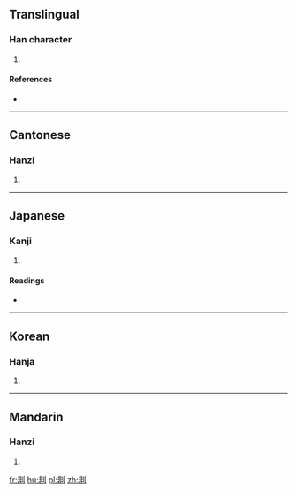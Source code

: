 ==Translingual==

===Han character===
{{Han char|rn=18|rad=刀|as=08|sn=10|four=1210<sub>0</sub>|canj=中一尸卜弓 (LMSYN)|ids=⿰[[非]][[刂]]}}

# {{defn|Han|sort=刀08}}

====References====
* {{Han ref|kx=0141.020|dkj=02033|dj=0320.100|hdz=10344.010|uh=5255|ud=21077|bh=D0EB|bd=53483}}

----

==Cantonese==

===Hanzi===
{{yue-hanzi|jyut=|y=fei6}}

# {{defn|lang=yue|sort=刀08}}

----

==Japanese==

===Kanji===
{{ja-kanji|grade=|rs=刀08}}

# {{defn|lang=ja|sort=刀08}}

====Readings====
* {{ja-readings|on=[[ひ]] (hi)|kun=[[あしきる]] (ashikiru)}}

----

==Korean==

===Hanja===
{{ko-hanja|hangeul=비|rv=bi|mr=pi}}

# {{defn|lang=ko|sort=刀08}}

----

==Mandarin==

===Hanzi===
{{cmn-hanzi|pin=[[fèi]] ([[fei4]])|wg=fei<sup>4</sup>}}

# {{defn|lang=cmn|sort=刀08}}

[[fr:剕]]
[[hu:剕]]
[[pl:剕]]
[[zh:剕]]
